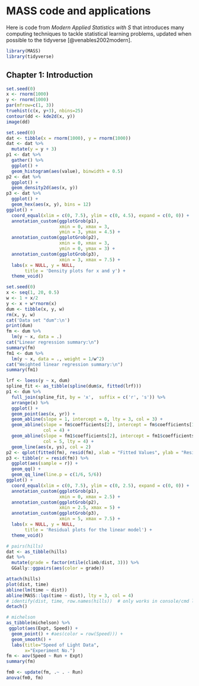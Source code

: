 # MASS code and applications {#ch:mass}

Here is code from _Modern Applied Statistics with S_ that
introduces many computing techniques to tackle 
statistical learning problems,
updated when possible to the tidyverse [@venables2002modern].

```r
library(MASS)
library(tidyverse)
```

## Chapter 1: Introduction
```r
set.seed(0)
x <- rnorm(1000)
y <- rnorm(1000)
par(mfrow=c(1, 3))
truehist(c(x, y+3), nbins=25)
contour(dd <- kde2d(x, y))
image(dd)
```
```r
set.seed(0)
dat <- tibble(x = rnorm(1000), y = rnorm(1000))
dat <- dat %>%
  mutate(y = y + 3)
p1 <- dat %>% 
  gather() %>% 
  ggplot() +
  geom_histogram(aes(value), binwidth = 0.5)
p2 <- dat %>%
  ggplot() +
  geom_density2d(aes(x, y))
p3 <- dat %>%
  ggplot() +
  geom_hex(aes(x, y), bins = 12)
ggplot() +
  coord_equal(xlim = c(0, 7.5), ylim = c(0, 4.5), expand = c(0, 0)) +
  annotation_custom(ggplotGrob(p1),
                    xmin = 0, xmax = 3,
                    ymin = 3, ymax = 4.5) +
  annotation_custom(ggplotGrob(p2),
                    xmin = 0, xmax = 3,
                    ymin = 0, ymax = 3) +
  annotation_custom(ggplotGrob(p3),
                    xmin = 3, xmax = 7.5) +
  labs(x = NULL, y = NULL,
       title = 'Density plots for x and y') +
  theme_void()
```

```r
set.seed(0)
x <- seq(1, 20, 0.5)
w <- 1 + x/2
y <- x + w*rnorm(x)
dum <- tibble(x, y, w)
rm(x, y, w)
cat('Data set "dum":\n')
print(dum)
fm <- dum %>% 
  lm(y ~ x, data = .)
cat("Linear regression summary:\n")
summary(fm)
fm1 <- dum %>%
  lm(y ~ x, data = ., weight = 1/w^2)
cat("Weighted linear regression summary:\n")
summary(fm1)
```

```r
lrf <- loess(y ~ x, dum)
spline_fit <- as_tibble(spline(dum$x, fitted(lrf)))
p1 <- dum %>% 
  full_join(spline_fit, by = 'x',  suffix = c('r', 's')) %>%
  arrange(x) %>% 
  ggplot() + 
  geom_point(aes(x, yr)) +
  geom_abline(slope = 1, intercept = 0, lty = 3, col = 3) +
  geom_abline(slope = fm$coefficients[2], intercept = fm$coefficients[1],
              col = 4) +
  geom_abline(slope = fm1$coefficients[2], intercept = fm1$coefficients[1],
              col = 5, lty = 4) +
  geom_line(aes(x, ys), col = 2)
p2 <- qplot(fitted(fm), resid(fm), xlab = "Fitted Values", ylab = "Residuals")
p3 <- tibble(r = resid(fm)) %>% 
  ggplot(aes(sample = r)) +
  geom_qq() +
  geom_qq_line(line.p = c(1/6, 5/6))
ggplot() +
  coord_equal(xlim = c(0, 7.5), ylim = c(0, 2.5), expand = c(0, 0)) +
  annotation_custom(ggplotGrob(p1),
                    xmin = 0, xmax = 2.5) +
  annotation_custom(ggplotGrob(p2),
                    xmin = 2.5, xmax = 5) +
  annotation_custom(ggplotGrob(p3),
                    xmin = 5, xmax = 7.5) +
  labs(x = NULL, y = NULL,
       title = 'Residual plots for the linear model') +
  theme_void()
```
```r
# pairs(hills)
dat <- as_tibble(hills)
dat %>%
  mutate(grade = factor(ntile(climb/dist, 3))) %>% 
  GGally::ggpairs(aes(color = grade))
```
```r
attach(hills)
plot(dist, time)
abline(lm(time ~ dist))
abline(MASS::lqs(time ~ dist), lty = 3, col = 4)
# identify(dist, time, row.names(hills))  # only works in console/cmd line
detach()
```
```r
# michelson
as_tibble(michelson) %>% 
 ggplot(aes(Expt, Speed)) +
  geom_point() + #aes(color = row(Speed))) +
  geom_smooth() +
  labs(title="Speed of Light Data",
       x="Experiment No.")
fm <- aov(Speed ~ Run + Expt)
summary(fm)
```
```r
fm0 <- update(fm, .~ . - Run)
anova(fm0, fm)
```


